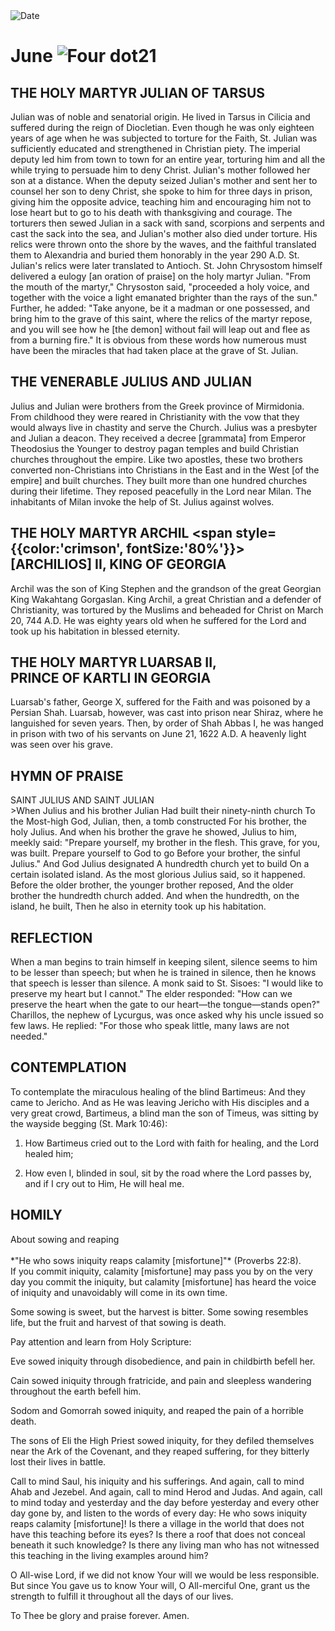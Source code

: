 
<RunningHead />
<Image src="/title-imprint.png" height={68} width={50} alt="Date" className="title-imprint"/>

# <div id="date">June <Image className="four-dot" src="/four-dot.png" height={15} width={15} alt="Four dot" />21</div>

## THE HOLY MARTYR JULIAN OF TARSUS

Julian was of noble and senatorial origin. He lived in Tarsus in Cilicia and suffered during the reign of Diocletian. Even though he was only eighteen years of age when he was subjected to torture for the Faith, St. Julian was sufficiently educated and strengthened in Christian piety. The imperial deputy led him from town to town for an entire year, torturing him and all the while trying to persuade him to deny Christ. Julian's mother followed her son at a distance. When the deputy seized Julian's mother and sent her to counsel her son to deny Christ, she spoke to him for three days in prison, giving him the opposite advice, teaching him and encouraging him not to lose heart but to go to his death with thanksgiving and courage. The torturers then sewed Julian in a sack with sand, scorpions and serpents and cast the sack into the sea, and Julian's mother also died under torture. His relics were thrown onto the shore by the waves, and the faithful translated them to Alexandria and buried them honorably in the year 290 A.D. St. Julian's relics were later translated to Antioch. St. John Chrysostom himself delivered a eulogy [an oration of praise] on the holy martyr Julian. "From the mouth of the martyr," Chrysoston said, "proceeded a holy voice, and together with the voice a light emanated brighter than the rays of the sun." Further, he added: "Take anyone, be it a madman or one possessed, and bring him to the grave of this saint, where the relics of the martyr repose, and you will see how he [the demon] without fail will leap out and flee as from a burning fire." It is obvious from these words how numerous must have been the miracles that had taken place at the grave of St. Julian.

## THE VENERABLE JULIUS AND JULIAN

Julius and Julian were brothers from the Greek province of Mirmidonia. From childhood they were reared in Christianity with the vow that they would always live in chastity and serve the Church. Julius was a presbyter and Julian a deacon. They received a decree [grammata] from Emperor Theodosius the Younger to destroy pagan temples and build Christian churches throughout the empire. Like two apostles, these two brothers converted non-Christians into Christians in the East and in the West [of the empire] and built churches. They built more than one hundred churches during their lifetime. They reposed peacefully in the Lord near Milan. The inhabitants of Milan invoke the help of St. Julius against wolves.

## THE HOLY MARTYR ARCHIL <span style={{color:'crimson', fontSize:'80%'}}>[ARCHILIOS]</span> II, KING OF GEORGIA

Archil was the son of King Stephen and the grandson of the great Georgian King Wakahtang Gorgaslan. King Archil, a great Christian and a defender of Christianity, was tortured by the Muslims and beheaded for Christ on March 20, 744 A.D. He was eighty years old when he suffered for the Lord and took up his habitation in blessed eternity.

## THE HOLY MARTYR LUARSAB II,<br />PRINCE OF KARTLI IN GEORGIA

Luarsab's father, George X, suffered for the Faith and was poisoned by a Persian Shah. Luarsab, however, was cast into prison near Shiraz, where he languished for seven years. Then, by order of Shah Abbas I, he was hanged in prison with two of his servants on June 21, 1622 A.D. A heavenly light was seen over his grave.


## HYMN OF PRAISE
<div style={{textAlign:'center', color:'crimson', fontWeight:'bold'}}>
SAINT JULIUS AND SAINT JULIAN
</div>
>When Julius and his brother Julian  
Had built their ninety-ninth church  
To the Most-high God,  
Julian, then, a tomb constructed  
For his brother, the holy Julius.  
And when his brother the grave he showed,  
Julius to him, meekly said:  
"Prepare yourself, my brother in the flesh.  
This grave, for you, was built.  
Prepare yourself to God to go  
Before your brother, the sinful Julius."  
And God Julius designated  
A hundredth church yet to build  
On a certain isolated island.  
As the most glorious Julius said, so it happened.  
Before the older brother, the younger brother reposed,  
And the older brother the hundredth church added.  
And when the hundredth, on the island, he built,  
Then he also in eternity took up his habitation.  

## REFLECTION

When a man begins to train himself in keeping silent, silence seems to him to be lesser than speech; but when he is trained in silence, then he knows that speech is lesser than silence. A monk said to St. Sisoes: "I would like to preserve my heart but I cannot." The elder responded: "How can we preserve the heart when the gate to our heart—the tongue—stands open?" Charillos, the nephew of Lycurgus, was once asked why his uncle issued so few laws. He replied: "For those who speak little, many laws are not needed."

## CONTEMPLATION

To contemplate the miraculous healing of the blind Bartimeus: And they came to Jericho. And as He was leaving Jericho with His disciples and a very great crowd, Bartimeus, a blind man the son of Timeus, was sitting by the wayside begging (St. Mark 10:46):

1. How Bartimeus cried out to the Lord with faith for healing, and the Lord healed him;

2. How even I, blinded in soul, sit by the road where the Lord passes by, and if I cry out to Him, He will heal me.


## HOMILY
<div style={{textAlign:'center', color:'crimson', fontWeight:'bold'}}>
About sowing and reaping
</div>
<br />
<div style={{textAlign:'right'}}>
*"He who sows iniquity reaps calamity [misfortune]"* (Proverbs 22:8).
</div>
If you commit iniquity, calamity [misfortune] may pass you by on the very day you commit the iniquity, but calamity [misfortune] has heard the voice of iniquity and unavoidably will come in its own time.

Some sowing is sweet, but the harvest is bitter. Some sowing resembles life, but the fruit and harvest of that sowing is death.

Pay attention and learn from Holy Scripture:

Eve sowed iniquity through disobedience, and pain in childbirth befell her.

Cain sowed iniquity through fratricide, and pain and sleepless wandering throughout the earth befell him.

Sodom and Gomorrah sowed iniquity, and reaped the pain of a horrible death.

The sons of Eli the High Priest sowed iniquity, for they defiled themselves near the Ark of the Covenant, and they reaped suffering, for they bitterly lost their lives in battle.

Call to mind Saul, his iniquity and his sufferings. And again, call to mind Ahab and Jezebel. And again, call to mind Herod and Judas. And again, call to mind today and yesterday and the day before yesterday and every other day gone by, and listen to the words of every day: He who sows iniquity reaps calamity [misfortune]! Is there a village in the world that does not have this teaching before its eyes? Is there a roof that does not conceal beneath it such knowledge? Is there any living man who has not witnessed this teaching in the living examples around him?

O All-wise Lord, if we did not know Your will we would be less responsible. But since You gave us to know Your will, O All-merciful One, grant us the strength to fulfill it throughout all the days of our lives.

To Thee be glory and praise forever. Amen.

